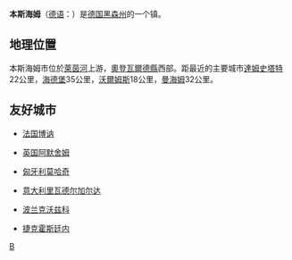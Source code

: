 {{Infobox German Location
|Art               = Stadt
|image_photo       = Bensheim von Norden.jpg
|Wappen            = DEU Bensheim COA.png
|lat_deg           = 49 |lat_min = 40 | lat_sec = 0
|lon_deg           = 8 |lon_min = 37 | lon_sec = 0
|Lageplan = Bensheim in HP.svg
|Bundesland        = Hesse
|Regierungsbezirk  = Darmstadt
|Landkreis         = Bergstraße
|Höhe              = 123
|Fläche            = 57.83
|Einwohner         = 39521
|Stand             = 2007-6-30
|Gemeindeschlüssel = 06431002
|PLZ               = 64601–64625
|PLZ-alt           = 6140
|Vorwahl           = 06251
|Kfz               = HP
|Website           = [http://www.bensheim.de/ www.bensheim.de]
|Bürgermeister     = Thorsten Herrmann
|Partei            = CDU
}}
'''本斯海姆'''（[[德语|德语]]：'''{{lang|de|Bensheim}}'''）是[[德国|德国]][[黑森州|黑森州]]的一个镇。

== 地理位置 ==
本斯海姆市位於[[莱茵河|萊茵河]]上游，[[奥登瓦尔德县|奧登瓦爾德縣]]西部。距最近的主要城市[[达姆施塔特|達姆史塔特]]22公里，[[海德堡|海德堡]]35公里，[[沃尔姆斯|沃爾姆斯]]18公里，[[曼海姆|曼海姆]]32公里。

== 友好城市 ==
*{{flagicon|France}}[[法国|法国]][[博讷|博讷]]
*{{flagicon|UK}}[[英国|英国]][[阿默舍姆|阿默舍姆]]
*{{flagicon|Hungary}}[[匈牙利|匈牙利]][[莫哈奇|莫哈奇]]
*{{flagicon|Italy}}[[意大利|意大利]][[里瓦德尔加尔达|里瓦德尔加尔达]]
*{{flagicon|Poland}}[[波兰|波兰]][[克沃兹科|克沃兹科]]
*{{flagicon|Czech Republic}}[[捷克|捷克]][[霍斯廷内|霍斯廷内]]

{{Authority control}}
{{Germany-geo-stub}}

[[Category:黑森州市镇|B]]